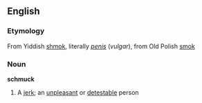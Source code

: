 ==English==
===Etymology===
From Yiddish [[shmok]], literally ''[[penis]]'' (''vulgar''), from Old Polish [[smok]]

===Noun===
'''schmuck'''
#A [[jerk]]; an [[unpleasant]] or [[detest]]able person